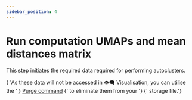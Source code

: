 ```yaml
---
sidebar_position: 4
---
```



# Run computation UMAPs and mean distances matrix

This step initiates the required data required for performing autoclusters.

<p>
  {
    'As these data will not be accessed in 👁️‍🗨️ Visualisation, you can utilise the '
  }
  <a href={'./purge-computation'}>Purge command</a>
  {' to eliminate them from your '}
  <StorageIcon />
  {' storage file.'}
</p>
